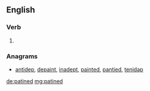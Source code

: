 ==English==

===Verb===
{{head|en}}

# {{en-past of|patine}}

===Anagrams===
* [[antidep#English|antidep]], [[depaint#English|depaint]], [[inadept#English|inadept]], [[painted#English|painted]], [[pantied#English|pantied]], [[tenidap#English|tenidap]]

[[de:patined]]
[[mg:patined]]